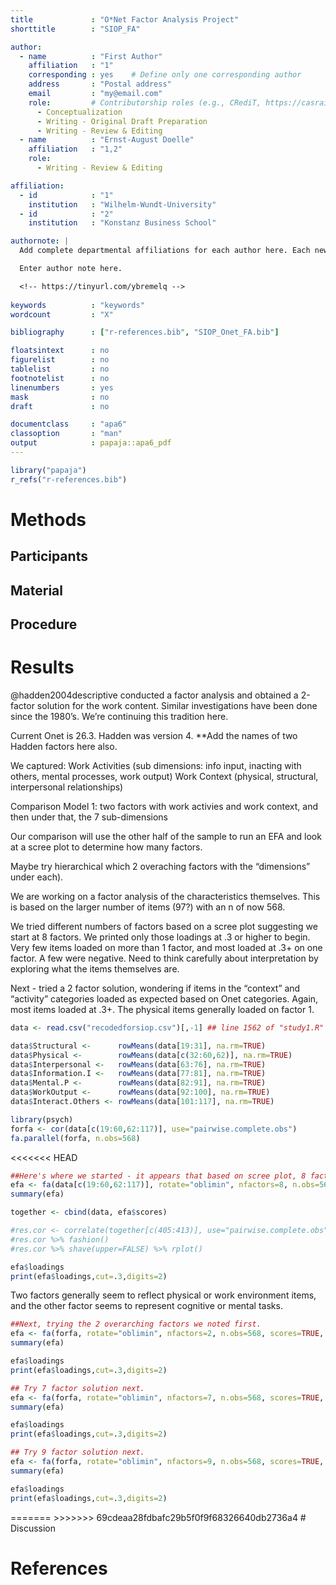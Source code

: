 ```yaml
---
title             : "O*Net Factor Analysis Project"
shorttitle        : "SIOP_FA"

author: 
  - name          : "First Author"
    affiliation   : "1"
    corresponding : yes    # Define only one corresponding author
    address       : "Postal address"
    email         : "my@email.com"
    role:         # Contributorship roles (e.g., CRediT, https://casrai.org/credit/)
      - Conceptualization
      - Writing - Original Draft Preparation
      - Writing - Review & Editing
  - name          : "Ernst-August Doelle"
    affiliation   : "1,2"
    role:
      - Writing - Review & Editing

affiliation:
  - id            : "1"
    institution   : "Wilhelm-Wundt-University"
  - id            : "2"
    institution   : "Konstanz Business School"

authornote: |
  Add complete departmental affiliations for each author here. Each new line herein must be indented, like this line.

  Enter author note here.

  <!-- https://tinyurl.com/ybremelq -->
  
keywords          : "keywords"
wordcount         : "X"

bibliography      : ["r-references.bib", "SIOP_Onet_FA.bib"]

floatsintext      : no
figurelist        : no
tablelist         : no
footnotelist      : no
linenumbers       : yes
mask              : no
draft             : no

documentclass     : "apa6"
classoption       : "man"
output            : papaja::apa6_pdf
---
```


```r
library("papaja")
r_refs("r-references.bib")
```

# Methods

## Participants

## Material

## Procedure

# Results

@hadden2004descriptive conducted a factor analysis and obtained a 2-factor solution for the work content. Similar investigations have been done since the 1980's. We're continuing this tradition here. 

Current Onet is 26.3. Hadden was version 4. **Add the names of two Hadden factors here also. 

We captured: 
Work Activities (sub dimensions: info input, inacting with others, mental processes, work output)
Work Context (physical, structural, interpersonal relationships)

Comparison Model 1: two factors with work activies and work context, and then under that, the 7 sub-dimensions

Our comparison will use the other half of the sample to run an EFA and look at a scree plot to determine how many factors. 

Maybe try hierarchical which 2 overaching factors with the "dimensions" under each). 

We are working on a factor analysis of the characteristics themselves. This is based on the larger number of items (97?) with an n of now 568. 

We tried different numbers of factors based on a scree plot suggesting we start at 8 factors. We printed only those loadings at .3 or higher to begin. Very few items loaded on more than 1 factor, and most loaded at .3+ on one factor. A few were negative. Need to think carefully about interpretation by exploring what the items themselves are.

Next - tried a 2 factor solution, wondering if items in the "context" and "activity" categories loaded as expected based on Onet categories. Again, most items loaded at .3+. The physical items generally loaded on factor 1.

```r

data <- read.csv("recodedforsiop.csv")[,-1] ## line 1562 of "study1.R" script

data$Structural <-      rowMeans(data[19:31], na.rm=TRUE)
data$Physical <-        rowMeans(data[c(32:60,62)], na.rm=TRUE)
data$Interpersonal <-   rowMeans(data[63:76], na.rm=TRUE)
data$Information.I <-   rowMeans(data[77:81], na.rm=TRUE)
data$Mental.P <-        rowMeans(data[82:91], na.rm=TRUE)
data$WorkOutput <-      rowMeans(data[92:100], na.rm=TRUE)
data$Interact.Others <- rowMeans(data[101:117], na.rm=TRUE)

library(psych)
forfa <- cor(data[c(19:60,62:117)], use="pairwise.complete.obs")
fa.parallel(forfa, n.obs=568)
```

<<<<<<< HEAD
```r
##Here's where we started - it appears that based on scree plot, 8 factors might be appropriate.
efa <- fa(data[c(19:60,62:117)], rotate="oblimin", nfactors=8, n.obs=568, scores=TRUE, alpha=.1) ## changed to data so can get factor scores
summary(efa)

together <- cbind(data, efa$scores)

#res.cor <- correlate(together[c(405:413)], use="pairwise.complete.obs")
#res.cor %>% fashion()
#res.cor %>% shave(upper=FALSE) %>% rplot()

efa$loadings
print(efa$loadings,cut=.3,digits=2)
```

Two factors generally seem to reflect physical or work environment items, and the other factor seems to represent cognitive or mental tasks. 

```r
##Next, trying the 2 overarching factors we noted first. 
efa <- fa(forfa, rotate="oblimin", nfactors=2, n.obs=568, scores=TRUE, alpha=.1)
summary(efa)

efa$loadings
print(efa$loadings,cut=.3,digits=2)
```

```r
## Try 7 factor solution next. 
efa <- fa(forfa, rotate="oblimin", nfactors=7, n.obs=568, scores=TRUE, alpha=.1)
summary(efa)

efa$loadings
print(efa$loadings,cut=.3,digits=2)
```

```r
## Try 9 factor solution next. 
efa <- fa(forfa, rotate="oblimin", nfactors=9, n.obs=568, scores=TRUE, alpha=.1)
summary(efa)

efa$loadings
print(efa$loadings,cut=.3,digits=2)
```
=======
>>>>>>> 69cdeaa28fdbafc29b5f0f9f68326640db2736a4
# Discussion


\newpage

# References

\begingroup
\setlength{\parindent}{-0.5in}
\setlength{\leftskip}{0.5in}

<div id="refs" custom-style="Bibliography"></div>
\endgroup
